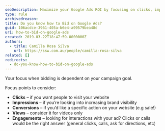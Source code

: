 ```yaml
---
seoDescription: Maximize your Google Ads ROI by focusing on clicks, impressions, conversions, views, or engagements, depending on your campaign goal.
type: rule
archivedreason:
title: Do you know how to Bid on Google Ads?
guid: 106acdce-3961-405a-b6e4-a09579bea48d
uri: how-to-bid-on-google-ads
created: 2019-03-22T18:47:59.0000000Z
authors:
  - title: Camilla Rosa Silva
    url: https://ssw.com.au/people/camilla-rosa-silva
related: []
redirects:
  - do-you-know-how-to-bid-on-google-ads
---
```


Your focus when bidding is dependent on your campaign goal.

Focus points to consider:
- **Clicks** – if you want people to visit your website
- **Impressions** – if you’re looking into increasing brand visibility
- **Conversions** – if you’d like a specific action on your website (e.g sale!)
- **Views** – consider it for videos only
- **Engagements** – looking for interactions with your ad? Clicks or calls would be the right answer (general clicks, calls, ask for directions, etc)